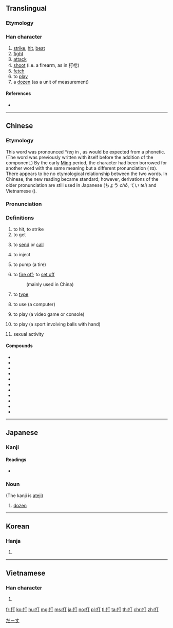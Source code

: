 ==Translingual==
{{stroke order|type=bw|strokes=5}}

===Etymology===
{{Han compound|手|丁|c1=s|c2=p|alt1=扌|t1=hand|ls=psc}}

===Han character===
{{Han char|rn=64|rad=手|as=02|sn=5|four=51020|canj=QMN|ids=⿰扌丁}}

# [[strike]], [[hit]], [[beat]]
# [[fight]]
# [[attack]]
# [[shoot]] (i.e. a firearm, as in 打枪)
# [[fetch]]
# to [[play]]
# a [[dozen]] (as a unit of measurement)

====References====
* {{Han ref|kx=0417.120|dkj=11781|dj=0763.130|hdz=31825.050|uh=6253}}

----

==Chinese==
{{zh-forms}}

===Etymology===
This word was pronounced *''teŋ'' in {{etyl|och|-}}, as would be expected from a {{m|zh|丁}} phonetic. (The word was previously written with {{m|zh|丁}} itself before the addition of the {{m|zh|扌}} component.) By the early [[Ming dynasty|Ming]] period, the character had been borrowed for another word with the same meaning but a different pronunciation ({{etyl|ltc|-}} ''ta''). There appears to be no etymological relationship between the two words. In Chinese, the new reading became standard; however, derivations of the older pronunciation are still used in Japanese (ちょう ''chō'', てい ''tei'') and Vietnamese ({{m|vi|đánh}}).

===Pronunciation===
{{zh-pron
|m=dǎ
|c=daa2,daa1,ding2
|h=pfs=tá
|md=
|mn=táⁿ
|w=
|mc=y
|oc=y
|cat=v
}}

===Definitions===
{{zh-hanzi}}

# to hit, to strike
# to get
#: {{zh-usex|打 水|to '''get''' water}}
# to [[send]] or [[call]]
#: {{zh-usex|打 電報|to '''send''' telegraph}}
#: {{zh-usex|打 電話|to '''call''' someone's telephone}}
#: {{zh-usex|打 手機|to '''call''' someone's cellphone}}
# to inject
#: {{zh-usex|打針|to inject}}
# to pump (a tire)
#: {{zh-usex|打 氣|to '''pump''' air into something}}
# {{lb|zh|involving|_|gunpowder}} to [[fire off]]; to [[set off]]
#: {{zh-usex|打 槍|to '''fire''' a gun}} (mainly used in China)
#: {{zh-usex|打{daa2} 炮{paau3}仗{zoeng2}|to '''set off''' a firecracker|C}}
# {{lb|zh|computer}} to [[type]]
#: {{zh-usex|“啲\o{d}的{i1}” 字 點 打{daa2}？|How do you '''type''' "o的"?|C}}
# {{lb|zh|computer}} to use (a computer)
#: {{zh-usex|打 電腦|to '''use''' a computer}}
# to play (a video game or console) 
#: {{zh-usex|打 電動|to '''play''' video game}}
# to play (a sport involving balls with hand)
#: {{zh-usex|打 壁球|to '''play''' squash}}
#: {{zh-usex|打 一 場 輸 一 場|'''play''' a round and lose a round}}
#: {{zh-usex|打波|to '''play''' a ball game|C}}
# {{lb|zh|vulgar}} sexual activity
#: {{zh-usex|打砲|to '''sex'''}}
#: {{zh-usex|打手槍| to '''masturbate'''}}

====Compounds====
* {{zh-l|半打}}
* {{zh-l|吹打|wind and percussion music}}
* {{zh-l|打擊}}
* {{zh-l|打氣|dǎ qì|to inflate; to pump up}}
* {{zh-l|打電話|dǎ diànhuà|to make a phone call}}
* {{zh-l|打針|dǎ zhēn|to inject}}
* {{zh-l|拳打|quándǎ|to punch}}
* {{zh-l|打劫|dǎjié|to rob}}
* {{zh-l|打字|to type}}
* {{zh-l|打工}}
* {{zh-l|打功夫}}

----

==Japanese==

===Kanji===
{{ja-kanji|grade=3|rs=手02}}

====Readings====
* {{ja-readings|on=[[だ]] (da), [[ちょう]] (chou), [[てい]] (tei)|kun=[[うつ]] (utsu), [[うち]] (uchi), [[ぶつ]] (butsu), [[ダース]] (dāsu, [[dozen]])}}

===Noun===
{{ja-noun|ダース}} (The kanji is [[当て字|ateji]])[[Category:Japanese terms spelled with ateji|だーす]]
# [[dozen]]

----

==Korean==

===Hanja===
{{ko-hanja|hangeul=[[타]], [[정]]|eumhun=|rv=ta, jeong|mr=t'a, chŏng|y=tha, ceng}}

# {{defn|lang=ko|sort=手02}}

----

==Vietnamese==

===Han character===
{{vi-hantu|[[đả]], [[đánh]], [[dừng]], [[đử]]|rs=手02}}

# {{defn|lang=vi|sort=手02}}

[[fr:打]]
[[ko:打]]
[[hu:打]]
[[mg:打]]
[[ms:打]]
[[ja:打]]
[[no:打]]
[[pl:打]]
[[tl:打]]
[[ta:打]]
[[th:打]]
[[chr:打]]
[[zh:打]]